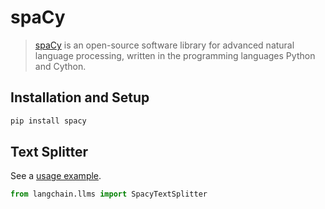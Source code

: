 # spaCy

>[spaCy](https://spacy.io/) is an open-source software library for advanced natural language processing, written in the programming languages Python and Cython.
 
## Installation and Setup


```bash
pip install spacy
```



## Text Splitter

See a [usage example](/docs/modules/data_io/document_transformers/text_splitters/split_by_token.html#spacy).

```python
from langchain.llms import SpacyTextSplitter
```
